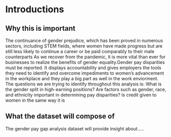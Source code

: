 # Introductions #

## Why this is important ##
The continuance of gender prejudice, which has been proved in numerous sectors, including 
STEM fields, where women have made progress but are still less likely to continue a career or 
be paid comparably to their male counterparts As we recover from the pandemic, it is more vital 
than ever for businesses to realize the benefits of gender equality.Gender pay disparities must 
be reported. It displays accountability and gives employers the tools they need to identify and 
overcome impediments to women's advancement in the workplace and they play a big part as 
well in the work enviorment. The questions we are trying to identify throughout this analysis is:
What is the gender split in high-earning positions? Are factors such as gender, race, and 
ethnicity important in determining pay disparities? Is credit given to women in the same way it is 

## What the dataset will compose of ##
The gender pay gap analysis dataset will provide insight about.....

